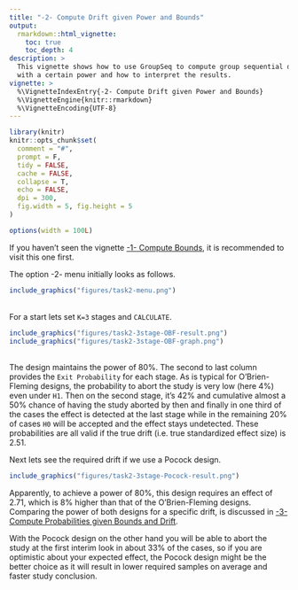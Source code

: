 ```yaml
---
title: "-2- Compute Drift given Power and Bounds"
output:
  rmarkdown::html_vignette:
    toc: true
    toc_depth: 4
description: >
  This vignette shows how to use GroupSeq to compute group sequential designs
  with a certain power and how to interpret the results.
vignette: >
  %\VignetteIndexEntry{-2- Compute Drift given Power and Bounds}
  %\VignetteEngine{knitr::rmarkdown}
  %\VignetteEncoding{UTF-8}
---
```


```r
library(knitr)
knitr::opts_chunk$set(
  comment = "#",
  prompt = F,
  tidy = FALSE,
  cache = FALSE,
  collapse = T,
  echo = FALSE,
  dpi = 300,
  fig.width = 5, fig.height = 5
)

options(width = 100L)
```

If you haven't seen the vignette 
[-1- Compute Bounds](https://rpahl.github.io/GroupSeq/articles/1-compute-bounds-H0.html),
it is recommended to visit this one first.

The option -2- menu initially looks as follows.

```r
include_graphics("figures/task2-menu.png")
```

<br>
For a start lets set `K=3` stages and `CALCULATE`.

```r
include_graphics("figures/task2-3stage-OBF-result.png")
include_graphics("figures/task2-3stage-OBF-graph.png")
```

<br>
The design maintains the power of 80%. The second to last column
provides the `Exit Probability` for each stage. As is typical for 
O'Brien-Fleming designs, the probability to abort the study is very low 
(here 4%) even under `H1`. Then on the second stage, it's 42% and cumulative 
almost a 50% chance of having the study aborted by then and finally in one
third of the cases the effect is detected at the last stage while in the 
remaining 20% of cases `H0` will be accepted and the effect stays undetected.
These probabilities are all valid if the true drift (i.e. true standardized 
effect size) is 2.51.

Next lets see the required drift if we use a Pocock design.

```r
include_graphics("figures/task2-3stage-Pocock-result.png")
```

Apparently, to achieve a power of 80%, this design requires an effect of 2.71,
which is 8% higher than that of the O'Brien-Fleming designs.
Comparing the power of both designs for a specific drift, is discussed in
[-3- Compute Probabilities given Bounds and Drift](https://rpahl.github.io/GroupSeq/articles/3-compute-bounds-H1.html).

With the Pocock design on the other hand you will be able to abort the study
at the first interim look in about 33% of the cases, so if you are optimistic
about your expected effect, the Pocock design might be the better choice as
it will result in lower required samples on average and faster study conclusion.

